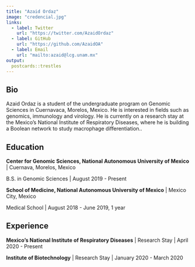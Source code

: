 ```yaml
---
title: "Azaid Ordaz"
image: "credencial.jpg"
links:
  - label: Twitter
    url: "https://twitter.com/AzaidOrdaz"
  - label: GitHub
    url: "https://github.com/AzaidOA"
  - label: Email
    url: "mailto:azaid@lcg.unam.mx"
output:
  postcards::trestles
---
```

 
## Bio

Azaid Ordaz is a student of the undergraduate program on Genomic Sciences in Cuernavaca, Morelos, Mexico. He is interested in fields such as genomics, immunology and virology. He is currently on a research stay at the Mexico's National Institute of Respiratory Diseases, where he is building a Boolean network to study macrophage differentiation..

## Education

**Center for Genomic Sciences, National Autonomous University of Mexico** | Cuernava, Morelos, Mexico

B.S. in Genomic Sciences | August 2019 - Present

**School of Medicine, National Autonomous University of Mexico** | Mexico City, Mexico

Medical School | August 2018 - June 2019, 1 year

## Experience

**Mexico's National Institute of Respiratory Diseases** | Research Stay | April 2020 - Present

**Institute of Biotechnology** | Research Stay | January 2020 - March 2020

